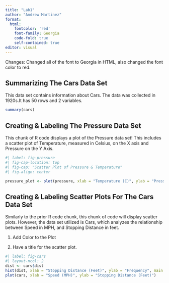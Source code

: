 ```yaml
---
title: "Lab1"
author: "Andrew Martinez"
format:
  html:
    fontcolor: 'red'
    font-family: Georgia
    code-fold: true
    self-contained: true
editor: visual
---
```


Changes: Changed all of the font to Georgia in HTML, also changed the font color to red.

## Summarizing The Cars Data Set

This data set contains information about Cars. The data was collected in 1920s.It has 50 rows and 2 variables.

```r
summary(cars)
```

## Creating & Labeling The Pressure Data Set

This chunk of R code displays a plot of the Pressure data set! This includes a scatter plot of Temperature, measured in Celsius, on the X axis and Pressure on the Y Axis.

```r
#| label: fig-pressure
#| fig-cap-location: top
#| fig-cap: "Scatter Plot of Pressure & Temperature"
#| fig-align: center

pressure_plot <- plot(pressure, xlab = "Temperature (C)", ylab = "Pressure (mm)")

```

## Creating & Labeling Scatter Plots For The Cars Data Set

Similarly to the prior R code chunk, this chunk of code will display scatter plots. However, the data set utilized is Cars, which analyzes the relationship between Speed in MPH, and Stopping Distance in feet.

1)  Add Color to the Plot

2)  Have a title for the scatter plot.

```r
#| label: fig-cars
#| layout-ncol: 2
dist <- cars$dist
hist(dist, xlab = "Stopping Distance (Feet)", ylab = "Frequency", main = "Frequency of Stopping Distances In Feet", col = "blue")
plot(cars, xlab = "Speed (MPH)", ylab = "Stopping Distance (Feet)")
```
